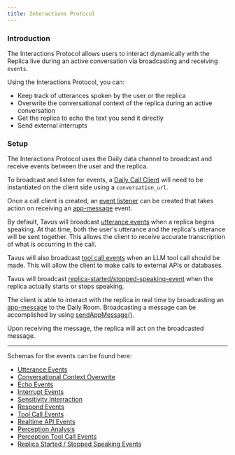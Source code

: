 ```yaml
---
title: Interactions Protocol
---
```



### Introduction
The Interactions Protocol allows users to interact dynamically with the Replica live during an active conversation via broadcasting and receiving `events`.

Using the Interactions Protocol, you can:
- Keep track of utterances spoken by the user or the replica
- Overwrite the conversational context of the replica during an active conversation
- Get the replica to echo the text you send it directly
- Send external interrupts

### Setup
The Interactions Protocol uses the Daily data channel to broadcast and receive events between the user and the replica.

To broadcast and listen for events, a [Daily Call Client](https://docs.daily.co/reference/daily-js/daily-call-client) will need to be instantiated on the client side using a `conversation_url`.

Once a call client is created, an [event listener](https://docs.daily.co/reference/daily-js/events) can be created that takes action on receiving an [app-message](https://docs.daily.co/reference/daily-js/events/participant-events#app-message) event.

By default, Tavus will broadcast <a href="/api-reference/event-schemas/conversation-utterance" target="_blank" rel="noopener noreferrer">utterance events</a> when a replica begins speaking. At that time, both the user's utterance and the replica's utterance will be sent together. This allows the client to receive accurate transcription of what is occurring in the call.

Tavus will also broadcast <a href="/api-reference/event-schemas/conversation-toolcall" target="_blank" rel="noopener noreferrer">tool call events</a> when an LLM tool call should be made. This will allow the client to make calls to external APIs or databases.

Tavus will broadcast
<a href="/api-reference/event-schemas/conversation-replica-start-stop-speaking-event" target="_blank" rel="noopener noreferrer">replica-started/stopped-speaking-event</a> when the replica actually starts or stops speaking. 

The client is able to interact with the replica in real time by broadcasting an <a href="https://docs.daily.co/reference/daily-js/events/participant-events#app-message" target="_blank">app-message</a> to the Daily Room. Broadcasting a message can be accomplished by using [sendAppMessage()](https://docs.daily.co/reference/daily-js/instance-methods/send-app-message). 

Upon receiving the message, the replica will act on the broadcasted message.

----
Schemas for the events can be found here:

- <a href="/api-reference/event-schemas/conversation-utterance" target="_blank" rel="noopener noreferrer">Utterance Events</a>
- <a href="/api-reference/event-schemas/conversation-overwrite-context" target="_blank" rel="noopener noreferrer">Conversational Context Overwrite</a>
- <a href="/api-reference/event-schemas/conversation-echo" target="_blank" rel="noopener noreferrer">Echo Events</a>
- <a href="/api-reference/event-schemas/conversation-interrupt" target="_blank" rel="noopener noreferrer">Interrupt Events</a>
- <a href="/api-reference/event-schemas/conversation-sensitivity" target="_blank" rel="noopener noreferrer">Sensitivity Interraction</a>
- <a href="/api-reference/event-schemas/conversation-respond" target="_blank" rel="noopener noreferrer">Respond Events</a>
- <a href="/api-reference/event-schemas/conversation-toolcall" target="_blank" rel="noopener noreferrer">Tool Call Events</a>
- <a href="/api-reference/event-schemas/conversation-realtime-api" target="_blank" rel="noopener noreferrer">Realtime API Events</a>
- <a href="/api-reference/event-schemas/conversation-perception-analysis" target="_blank" rel="noopener noreferrer">Perception Analysis</a>
- <a href="/api-reference/event-schemas/conversation-perception-tool-call" target="_blank" rel="noopener noreferrer">Perception Tool Call Events</a>
- <a href="/api-reference/event-schemas/conversation-replica-start-stop-speaking-event" target="_blank" rel="noopener noreferrer">Replica Started / Stopped Speaking Events</a>